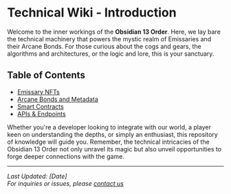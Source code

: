 # Technical Wiki - Introduction

Welcome to the inner workings of the **Obsidian 13 Order**. Here, we lay bare the technical machinery that powers the mystic realm of Emissaries and their Arcane Bonds. For those curious about the cogs and gears, the algorithms and architectures, or the logic and lore, this is your sanctuary.

## Table of Contents

- [Emissary NFTs](/technical-wiki/emissary-nfts)
- [Arcane Bonds and Metadata](/technical-wiki/arcane-bonds)
- [Smart Contracts](/technical-wiki/smart-contracts)
- [APIs & Endpoints](https://api.0130.global)

Whether you're a developer looking to integrate with our world, a player keen on understanding the depths, or simply an enthusiast, this repository of knowledge will guide you. Remember, the technical intricacies of the Obsidian 13 Order not only unravel its magic but also unveil opportunities to forge deeper connections with the game.

---

*Last Updated: [Date]*  
*For inquiries or issues, please [contact us](mailto:support@0130.global)*
